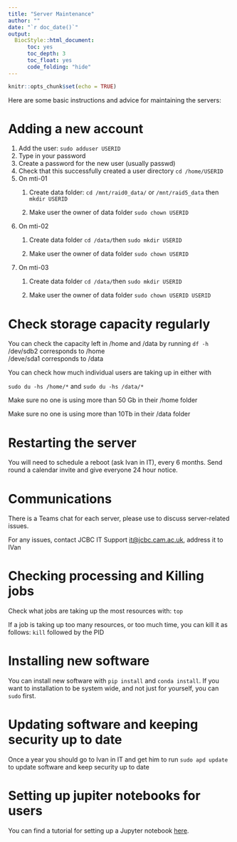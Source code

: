 ```yaml
---
title: "Server Maintenance"
author: ""
date: "`r doc_date()`"
output:
  BiocStyle::html_document:
      toc: yes
      toc_depth: 3
      toc_float: yes
      code_folding: "hide" 
---
```


```r
knitr::opts_chunk$set(echo = TRUE)
```

Here are some basic instructions and advice for maintaining the servers:

# Adding a new account

1.  Add the user: `sudo adduser USERID`
2.  Type in your password
3.  Create a password for the new user (usually passwd)
4.  Check that this successfully created a user directory `cd /home/USERID`
5.  On mti-01
    1.  Create data folder: `cd /mnt/raid0_data/` or `/mnt/raid5_data` then `mkdir USERID`

    2.  Make user the owner of data folder `sudo chown USERID`
6.  On mti-02
    1.  Create data folder `cd /data/`then `sudo mkdir USERID`

    2.  Make user the owner of data folder `sudo chown USERID`
7.  On mti-03
    1.  Create data folder `cd /data/`then `sudo mkdir USERID`

    2.  Make user the owner of data folder `sudo chown USERID USERID`

# Check storage capacity regularly 

You can check the capacity left in /home and /data by running `df -h`\
/dev/sdb2 corresponds to /home\
/deve/sda1 corresponds to /data

You can check how much individual users are taking up in either with

`sudo du -hs /home/*` and `sudo du -hs /data/*`

Make sure no one is using more than 50 Gb in their /home folder

Make sure no one is using more than 10Tb in their /data folder

# Restarting the server

You will need to schedule a reboot (ask Ivan in IT), every 6 months. Send round a calendar invite and give everyone 24 hour notice.

# Communications

There is a Teams chat for each server, please use to discuss server-related issues.

For any issues, contact JCBC IT Support [it\@jcbc.cam.ac.uk](mailto:it@jcbc.cam.ac.uk){.email}, address it to IVan

# Checking processing and Killing jobs

Check what jobs are taking up the most resources with: `top`

If a job is taking up too many resources, or too much time, you can kill it as follows: `kill` followed by the PID

# Installing new software

You can install new software with `pip install` and `conda install`. If you want to installation to be system wide, and not just for yourself, you can `sudo` first.

# Updating software and keeping security up to date

Once a year you should go to Ivan in IT and get him to run `sudo apd update` to update software and keep security up to date

# Setting up jupiter notebooks for users

You can find a tutorial for setting up a Jupyter notebook [here](https://www.dropbox.com/s/nh21x2f2bzcw9ya/Jupyter%20Notebook%20on%20the%20server-20230119_120326-Meeting%20Recording.mp4?dl=0).
